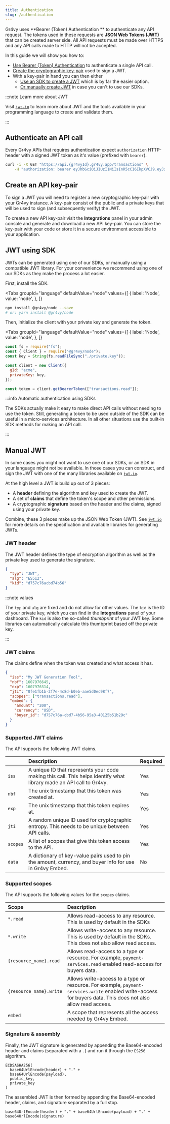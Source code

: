 ```yaml
---
title: Authentication
slug: /authentication
---
```



Gr4vy uses **Bearer (Token) Authentication ** to authenticate any API request.
The tokens used in these requests are **JSON Web Tokens (JWT)** that can be
created server side. All API requests must be made over HTTPS and any API calls
made to HTTP will not be accepted.

In this guide we will show you how to:

- [Use Bearer (Token) Authentication](#authenticate-an-api-call) to authenticate
  a single API call.
- [Create the cryptographic key-pair](#create-an-api-key-pair) used to sign a
  JWT.
- With a key-pair in hand you can then either
  - [Use an SDK to create a JWT](#jwt-using-sdk) which is by far the easier
    option.
  - [Or manually create JWT](#manual-jwt) in case you can't to use our SDKs.

:::note Learn more about JWT

Visit [`jwt.io`](https://jwt.io) to learn more about JWT and the tools
available in your programming language to create and validate them.

:::

## Authenticate an API call

Every Gr4vy APIs that requires authentication expect `authorization` HTTP-header
with a signed JWT token as it's value (prefixed with `bearer`).

```bash {2}
curl -i -X GET "https://api.{gr4vyId}.gr4vy.app/transactions" \
    -H "authorization: bearer eyJhbGciOiJIUzI1NiIsInR5cCI6IkpXVCJ9.eyJzdWIiOiIxMjM0NTY3ODkwIiwibmFtZSI6IkpvaG4gRG9lIiwiaWF0IjoxNTE2MjM5MDIyfQ.SflKxwRJSMeKKF2QT4fwpMeJf36POk6yJV_adQssw5c"
```

## Create an API key-pair

To sign a JWT you will need to register a new cryptographic key-pair with your
Gr4vy instance. A key-pair consist of the public and a private keys that will be
used to sign (and subsequently verify) the JWT.

To create a new API key-pair visit the **Integrations** panel in your admin
console and generate and download a new API key-pair. You can store the key-pair
with your code or store it in a secure environment accessible to your
application.

## JWT using SDK

JWTs can be generated using one of our SDKs, or manually using a compatible JWT
library. For your convenience we recommend using one of our SDKs as they make
the process a lot easier.

First, install the SDK.

<Tabs
  groupId="language"
  defaultValue="node"
  values={[
    { label: 'Node', value: 'node', },
  ]}
>
  <TabItem value="node">

```bash
npm install @gr4vy/node --save
# or: yarn install @gr4vy/node
```

  </TabItem>
</Tabs>

Then, initialize the client with your private key and generate the token.

<Tabs
  groupId="language"
  defaultValue="node"
  values={[
    { label: 'Node', value: 'node', },
  ]}
>
  <TabItem value="node">

```js
const fs = require("fs");
const { Client } = require("@gr4vy/node");
const key = String(fs.readFileSync("./private.key"));

const client = new Client({
  gId: "acme",
  privateKey: key,
});

const token = client.getBearerToken(["transactions.read"]);
```

  </TabItem>
</Tabs>

:::info Automatic authentication using SDKs

The SDKs actually make it easy to make direct API calls without needing to use
the token. Still, generating a token to be used outside of the SDK can be useful
in a micro-services architecture. In all other situations use the built-in SDK
methods for making an API call.

:::

## Manual JWT

In some cases you might not want to use one of our SDKs, or an SDK in your
language might not be available. In those cases you can construct, and sign the
JWT with one of the many libraries available on [`jwt.io`](https://jwt.io).

At the high level a JWT is build up out of 3 pieces:

- A **header** defining the algorithm and key used to create the JWT.
- A set of **claims** that define the token's scope and other permissions.
- A cryptographic **signature** based on the header and the claims, signed using
  your private key.

Combine, these 3 pieces make up the JSON Web Token (JWT). See
[`jwt.io`](https://jwt.io) for more details on the specification and available
libraries for generating JWTs.

### JWT header

The JWT header defines the type of encryption algorithm as well as the private
key used to generate the signature.

```json title="Header"
{
  "typ": "JWT",
  "alg": "ES512",
  "kid": "d757c76acbd74b56"
}
```

:::note values

The `typ` and `alg` are fixed and do not allow for other values. The `kid` is
the ID of your private key, which you can find in the **Integrations** panel of
your dashboard. The `kid` is also the so-called _thumbprint_ of your JWT
key. Some libraries can automatically calculate this thumbprint based off the
private key.

:::

### JWT claims

The claims define when the token was created and what access it has.

```json title="Claims"
{
  "iss": "My JWT Generation Tool",
  "nbf": 1607976645,
  "exp": 1607976314,
  "jti": "0fe1fb1b-2f7e-4c8d-b0eb-aae5d0ec98f7",
  "scopes": ["transactions.read"],
  "embed": {
    "amount": "200",
    "currency": "USD",
    "buyer_id": "d757c76a-cbd7-4b56-95a3-40125b51b29c"
  }
}
```

### Supported JWT claims

The API supports the following JWT claims.

|          | Description                                                                                                         | Required |
| -------- | :------------------------------------------------------------------------------------------------------------------ | :------- |
| `iss`    | A unique ID that represents your code making this call. This helps identify what library made an API call to Gr4vy. | Yes      |
| `nbf`    | The unix timestamp that this token was created at.                                                                  | Yes      |
| `exp`    | The unix timestamp that this token expires at.                                                                      | Yes      |
| `jti`    | A random unique ID used for cryptographic entropy. This needs to be unique between API calls.                       | Yes      |
| `scopes` | A list of scopes that give this token access to the API.                                                            | Yes      |
| `data`   | A dictionary of key-value pairs used to pin the amount, currency, and buyer info for use in Gr4vy Embed.            | No       |

### Supported scopes

The API supports the following values for the `scopes` claims.

| Scope               | Description                                                                                                                                        |
| :------------------ | :------------------------------------------------------------------------------------------------------------------------------------------------- |
| `*.read`            | Allows read-access to any resource. This is used by default in the SDKs                                                                            |
| `*.write`           | Allows write-access to any resource. This is used by default in the SDKs. This does not also allow read access.                                    |
| `{resource_name}.read`  | Allows read-access to a type or resource. For example, `payment-services.read` enabled read-access for buyers data.                                          |
| `{resource_name}.write` | Allows write-access to a type or resource. For example, `payment-services.write` enabled write-access for buyers data. This does not also allow read access. |
| `embed`             | A scope that represents all the access needed by Gr4vy Embed.                                                                                      |

### Signature & assembly

Finally, the JWT signature is generated by appending the Base64-encoded header
and claims (separated with a `.`) and run it through the `ES256` algorithm.

```
ECDSASHA256(
  base64UrlEncode(header) + "." +
  base64UrlEncode(payload),
  public_key,
  private_key
)
```

The assembled JWT is then formed by appending the Base64-encoded header, claims,
and signature separated by a full stop.

```
base64UrlEncode(header) + "." + base64UrlEncode(payload) + "." + base64UrlEncode(signature)
```
